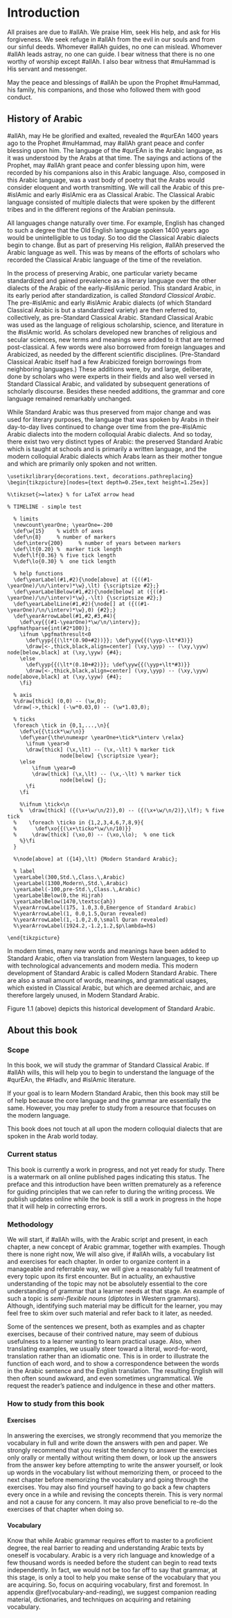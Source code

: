 # Introduction

All praises are due to [#allAh]{.trn2}. We praise Him, seek His help, and ask for His forgiveness. We seek refuge in [#allAh]{.trn2} from the evil in our souls and from our sinful deeds. Whomever [#allAh]{.trn2} guides, no one can mislead. Whomever [#allAh]{.trn2} leads astray, no one can guide. I bear witness that there is no one worthy of worship except [#allAh]{.trn2}. I also bear witness that [#muHammad]{.trn2} is His servant and messenger.

May the peace and blessings of [#allAh]{.trn2} be upon the Prophet [#muHammad]{.trn2}, his family, his companions, and those who followed them with good conduct.

## History of Arabic 

[#allAh]{.trn2}, may He be glorified and exalted, revealed the [#qurEAn]{.trn2} 1400 years ago to the Prophet [#muHammad]{.trn2}, may [#allAh]{.trn2} grant peace and confer blessing upon him.
The language of the [#qurEAn]{.trn2} is the Arabic language, as it was understood by the Arabs at that time.
The sayings and actions of the Prophet, may [#allAh]{.trn2} grant peace and confer blessing upon him, were recorded by his companions also in this Arabic language.
Also, composed in this Arabic language, was a vast body of poetry that the Arabs would consider eloquent and worth transmitting.
We will call the Arabic of this pre-[#islAm]{.trn2}ic and early [#islAm]{.trn2}ic era as Classical Arabic.
The Classical Arabic language consisted of multiple dialects that were spoken by the different tribes and in the different regions of the Arabian peninsula.

All languages change naturally over time.
For example, English has changed to such a degree that the Old English language spoken 1400 years ago would be unintelligible to us today.
So too did the Classical Arabic dialects begin to change.
But as part of preserving His religion, [#allAh]{.trn2} preserved the Arabic language as well.
This was by means of the efforts of scholars who recorded the Classical Arabic language of the time of the revelation.

In the process of preserving Arabic, one particular variety became standardized and gained prevalence as a literary language over the other dialects of the Arabic of the early-[#islAm]{.trn2}ic period.
This standard Arabic, in its early period after standardization, is called _Standard Classical Arabic_.
<!--or simply Classical Arabic[^1].
-->
The pre-[#islAm]{.trn2}ic and early [#islAm]{.trn2}ic Arabic dialects (of which Standard Classical Arabic is but a standardized variety) are then referred to, collectively, as pre-Standard Classical Arabic.
Standard Classical Arabic was used as the language of religious scholarship, science, and literature in the [#islAm]{.trn2}ic world.
As scholars developed new branches of religious and secular sciences, new terms and meanings were added to it that are termed post-classical.
A few words were also borrowed from foreign languages and Arabicized, as needed by the different scientific disciplines.
(Pre-Standard Classical Arabic itself had a few Arabicized foreign borrowings from neighboring languages.) These additions were, by and large, deliberate, done by scholars who were experts in their fields and also well versed in Standard Classical Arabic, and validated by subsequent generations of scholarly discourse.
Besides these needed additions, the grammar and core language remained remarkably unchanged.

<!--
[^1]: This definition of the term _Classical Arabic_ is not universally accepted, and other authors may use it to also include the Arabic of the late pre-[#islAm]{.trn2}ic and early [#islAm]{.trn2}ic period.
-->

<!--Ahmad Al-Jallad, Damascus Psalm Fragment, p.
69-->
While Standard Arabic was thus preserved from major change and was used for literary purposes, the language that was spoken by Arabs in their day-to-day lives continued to change over time from the pre-[#islAm]{.trn2}ic Arabic dialects into the modern colloquial Arabic dialects.
And so today, there exist two very distinct types of Arabic: the preserved Standard Arabic which is taught at schools and is primarily a written language, and the modern colloquial Arabic dialects which Arabs learn as their mother tongue and which are primarily only spoken and not written.

```.tikzarabic
\usetikzlibrary{decorations.text, decorations.pathreplacing}
\begin{tikzpicture}[nodes={text depth=0.25ex,text height=1.25ex}]

%\tikzset{>=latex} % for LaTeX arrow head

% TIMELINE - simple test

  % limits
  \newcount\yearOne; \yearOne=-200
  \def\w{15}    % width of axes
  \def\n{8}     % number of markers
  \def\interv{200}     % number of years between markers
  \def\lt{0.20} %  marker tick length
  %\def\lf{0.36} % five tick length
  %\def\lo{0.30} %  one tick length

  % help functions
  \def\yearLabel(#1,#2){\node[above] at ({((#1-\yearOne)/\n/\interv)*\w},\lt) {\scriptsize #2};}
  \def\yearLabelBelow(#1,#2){\node[below] at ({((#1-\yearOne)/\n/\interv)*\w},-\lt) {\scriptsize #2};}
  \def\yearLabelLine(#1,#2){\node[] at ({((#1-\yearOne)/\n/\interv)*\w},0) {#2};}
  \def\yearArrowLabel(#1,#2,#3,#4){
    \def\xy{{(#1-\yearOne)*\w/\n/\interv}}; \pgfmathparse{int(#2*100)};
    \ifnum \pgfmathresult<0
      \def\yyp{{(\lt*(0.90+#2))}}; \def\yyw{{(\yyp-\lt*#3)}}
      \draw[<-,thick,black,align=center] (\xy,\yyp) -- (\xy,\yyw) node[below,black] at (\xy,\yyw) {#4};
    \else
      \def\yyp{{(\lt*(0.10+#2)}}; \def\yyw{{(\yyp+\lt*#3)}}
      \draw[<-,thick,black,align=center] (\xy,\yyp) -- (\xy,\yyw) node[above,black] at (\xy,\yyw) {#4};
    \fi}

  % axis
  %\draw[thick] (0,0) -- (\w,0);
  \draw[->,thick] (-\w*0.03,0) -- (\w*1.03,0);

  % ticks
  \foreach \tick in {0,1,...,\n}{
    \def\x{{\tick*\w/\n}}
    \def\year{\the\numexpr \yearOne+\tick*\interv \relax}
	  \ifnum \year>0
      \draw[thick] (\x,\lt) -- (\x,-\lt) % marker tick
	             node[below] {\scriptsize \year};
    \else
	    \ifnum \year=0
        \draw[thick] (\x,\lt) -- (\x,-\lt) % marker tick
	             node[below] {};
      \fi
    \fi

	%\ifnum \tick<\n
	%  \draw[thick] ({(\x+\w/\n/2)},0) -- ({(\x+\w/\n/2)},\lf); % five tick
  %    \foreach \ticko in {1,2,3,4,6,7,8,9}{
  %      \def\xo{{(\x+\ticko*\w/\n/10)}}
  %	    \draw[thick] (\xo,0) -- (\xo,\lo);  % one tick
	%}\fi
  }

  %\node[above] at ({14},\lt) {Modern Standard Arabic};

  % label
  \yearLabel(300,Std.\,Class.\,Arabic)
  \yearLabel(1300,Modern\,Std.\,Arabic)
  \yearLabel(-100,pre-Std.\,Class.\,Arabic)
  \yearLabelBelow(0,the Hijrah)
  \yearLabelBelow(1470,\textsc{ah})
  %\yearArrowLabel(175, 1.0,3.0,Emergence of Standard Arabic)
  %\yearArrowLabel(1, 0.0,1.5,Quran revealed)
  %\yearArrowLabel(1,-1.0,2.0,\small Quran revealed)
  %\yearArrowLabel(1924.2,-1.2,1.2,$p\lambda=h$)

\end{tikzpicture}
```

In modern times, many new words and meanings have been added to Standard Arabic, often via translation from Western languages, to keep up with technological advancements and modern media. 
<!--However, it must be said that these additions have often been done by translators rather than scholars in the field, and have sometimes lacked the deliberation seen in the post-classical additions to Standard Arabic. -->
This modern development of Standard Arabic is called Modern Standard Arabic. 
There are also a small amount of words, meanings, and grammatical usages, which existed in Classical Arabic, but which are deemed archaic, and are therefore largely unused, in Modern Standard Arabic.

Figure\ 1.1 (above) depicts this historical development of Standard Arabic.

## About this book <!--([إن شاء الله]{.ar})-->

### Scope

In this book, we will study the grammar of Standard Classical Arabic. If [#allAh]{.trn2} wills, this will help you to begin to understand the language of the [#qurEAn]{.trn2}, the [#HadIv]{.trn2}, and [#islAm]{.trn2}ic literature.

If your goal is to learn Modern Standard Arabic, then this book may still be of help because the core language and the grammar are essentially the same. However, you may prefer to study from a resource that focuses on the modern language.

This book does not touch at all upon the modern colloquial dialects that are spoken in the Arab world today.

### Current status

This book is currently a work in progress, and not yet ready for study.
There is a watermark on all online published pages indicating this status.
The preface and this introduction have been written prematurely as a reference for guiding principles that we can refer to during the writing process.
We publish updates online while the book is still a work in progress in the hope that it will help in correcting errors.


### Methodology

We will start, if [#allAh]{.trn2} wills, with the Arabic script and present, in each chapter, a new concept of Arabic grammar, together with examples. 
Though there is none right now, We will also give, if [#allAh]{.trn2} wills, a vocabulary list and exercises for each chapter. 
In order to organize content in a manageable and referrable way, 
we will give a reasonably full treatment of every topic upon its first encounter.
But in actuality, an exhaustive understanding of the topic may not be absolutely essential to the core understanding of grammar that a learner needs at that stage.
An example of such a topic is _semi-flexible nouns_ (_diptotes_ in Western grammars).
Although, identifying such material may be difficult for the learner, you may feel free to skim over such material and refer back to it later, as needed.

Some of the sentences we present, both as examples and as chapter exercises, because of their contrived nature, may seem of dubious usefulness to a learner wanting to learn practical usage. 
Also, when translating examples, we usually steer toward a literal, word-for-word, translation rather than an idiomatic one. 
This is in order to illustrate the function of each word,
and to show a correspondence between the words in the Arabic sentence and the English translation.
The resulting English will then often sound awkward, and even sometimes ungrammatical.
We request the reader's patience and indulgence in these and other matters.

### How to study from this book

#### Exercises

In answering the exercises, we strongly recommend that you memorize the vocabulary in full and write down the answers with pen and paper.
We strongly recommend that you
resist the tendency to
answer the exercises only orally or mentally without writing them down,
or look up the answers from the answer key before attempting to write the answer yourself,
or look up words in the vocabulary list without memorizing them,
or proceed to the next chapter before memorizing the vocabulary and going through the exercises.
You may also find yourself having to go back a few chapters every once in a while and revising the concepts therein. 
This is very normal and not a cause for any concern. It may also prove beneficial to re-do the exercises of that chapter when doing so.

#### Vocabulary

Know that while Arabic grammar requires effort to master to a proficient degree, the real barrier to reading and understanding Arabic texts by oneself is vocabulary. 
Arabic is a very rich language and knowledge of a few thousand words is needed before the student can begin to read texts independently.
In fact, we would not be too far off to say that grammar, at this stage, is only a tool to help you make sense of the vocabulary that you are acquiring.
So, focus on acquiring vocabulary, first and foremost. 
In appendix\ \@ref(vocabulary-and-reading), we suggest companion reading material, dictionaries, and techniques on acquiring and retaining vocabulary.
<!--
As companion reading material, we can recommend the book [عمدة التفسير لأحمد شاكر]{.ar} ([3umtdatu -ttafsIr]{.trn} by [#aHmad #cAkir]{.trn2}) which is an abridgement of the famous commentary of the [#qurEan]{.trn2} by [ابن كثير]{.ar} ([#ibn #kavIr]{.trn2}).
Start with [#surat al-#baqarah]{.trn2} because of its relatively easier content.
And try to start this early on, even before you have completed your grammar course.
In the beginning, trying to read a real book will seem difficult, especially when you haven't yet learned the complete Arabic grammar. 
But, keep at it, at intervals. If [#allAh]{.trn2} wills, it will become easier, and there will be a tipping point when you are able to understand many of the words and the gist of a sentence.
-->

